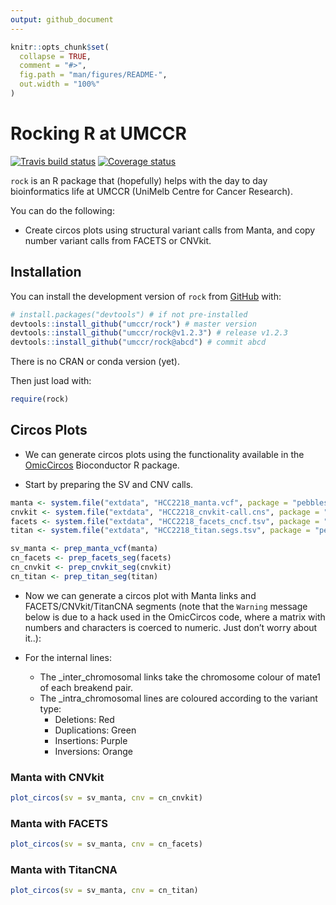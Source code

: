 ```yaml
---
output: github_document
---
```


```r
knitr::opts_chunk$set(
  collapse = TRUE,
  comment = "#>",
  fig.path = "man/figures/README-",
  out.width = "100%"
)
```

Rocking R at UMCCR
==================

[![Travis build status](https://travis-ci.org/umccr/rock.svg?branch=master)](https://travis-ci.org/umccr/rock)
[![Coverage status](https://codecov.io/gh/umccr/rock/branch/master/graph/badge.svg)](https://codecov.io/github/umccr/rock?branch=master)

`rock` is an R package that (hopefully) helps with the day to day bioinformatics
life at UMCCR (UniMelb Centre for Cancer Research).

You can do the following:

* Create circos plots using structural variant calls from Manta, and copy number variant calls
  from FACETS or CNVkit.

## Installation

You can install the development version of `rock` from [GitHub](https://github.com/umccr/rock) with:

```r
# install.packages("devtools") # if not pre-installed
devtools::install_github("umccr/rock") # master version
devtools::install_github("umccr/rock@v1.2.3") # release v1.2.3
devtools::install_github("umccr/rock@abcd") # commit abcd
```

There is no CRAN or conda version (yet).

Then just load with:

```r
require(rock)
```


## Circos Plots

* We can generate circos plots using the functionality available in the
  [OmicCircos](https://bioconductor.org/packages/release/bioc/html/OmicCircos.html)
  Bioconductor R package.

* Start by preparing the SV and CNV calls.

```r
manta <- system.file("extdata", "HCC2218_manta.vcf", package = "pebbles")
cnvkit <- system.file("extdata", "HCC2218_cnvkit-call.cns", package = "pebbles")
facets <- system.file("extdata", "HCC2218_facets_cncf.tsv", package = "pebbles")
titan <- system.file("extdata", "HCC2218_titan.segs.tsv", package = "pebbles")

sv_manta <- prep_manta_vcf(manta)
cn_facets <- prep_facets_seg(facets)
cn_cnvkit <- prep_cnvkit_seg(cnvkit)
cn_titan <- prep_titan_seg(titan)
```

* Now we can generate a circos plot with Manta links and FACETS/CNVkit/TitanCNA segments
  (note that the `Warning` message below is due to a hack used in the OmicCircos
  code, where a matrix with numbers and characters is coerced to numeric.
  Just don't worry about it..):
  
* For the internal lines:
    - The _inter_chromosomal links take the chromosome colour of mate1 of each breakend pair.
    - The _intra_chromosomal lines are coloured according to the variant type:
        - Deletions: Red
        - Duplications: Green
        - Insertions: Purple
        - Inversions: Orange

### Manta with CNVkit

```r
plot_circos(sv = sv_manta, cnv = cn_cnvkit)
```

### Manta with FACETS

```r
plot_circos(sv = sv_manta, cnv = cn_facets)
```

### Manta with TitanCNA

```r
plot_circos(sv = sv_manta, cnv = cn_titan)
```

